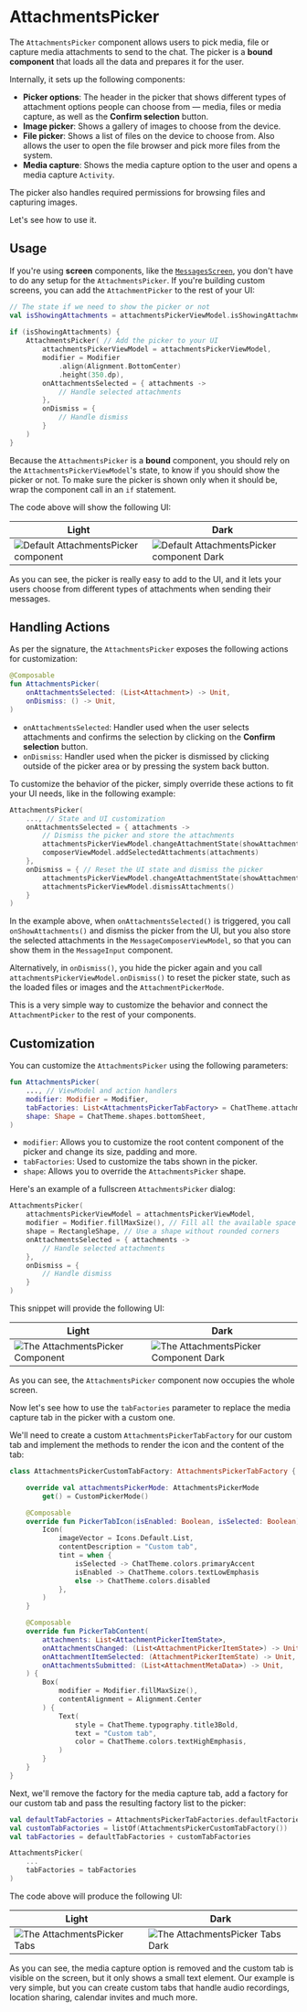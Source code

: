 # AttachmentsPicker

The `AttachmentsPicker` component allows users to pick media, file or capture media attachments to send to the chat. The picker is a **bound component** that loads all the data and prepares it for the user.

Internally, it sets up the following components:

* **Picker options**: The header in the picker that shows different types of attachment options people can choose from — media, files or media capture, as well as the **Confirm selection** button.
* **Image picker**: Shows a gallery of images to choose from the device.
* **File picker**: Shows a list of files on the device to choose from. Also allows the user to open the file browser and pick more files from the system.
* **Media capture**: Shows the media capture option to the user and opens a media capture `Activity`.

The picker also handles required permissions for browsing files and capturing images.

Let's see how to use it.

## Usage

If you're using **screen** components, like the [`MessagesScreen`](./01-messages-screen.mdx), you don't have to do any setup for the `AttachmentsPicker`. If you're building custom screens, you can add the `AttachmentPicker` to the rest of your UI:

```kotlin
// The state if we need to show the picker or not
val isShowingAttachments = attachmentsPickerViewModel.isShowingAttachments
        
if (isShowingAttachments) {
    AttachmentsPicker( // Add the picker to your UI
        attachmentsPickerViewModel = attachmentsPickerViewModel,
        modifier = Modifier
            .align(Alignment.BottomCenter)
            .height(350.dp),
        onAttachmentsSelected = { attachments ->
            // Handle selected attachments
        },
        onDismiss = {
            // Handle dismiss
        }
    )
}
```

Because the `AttachmentsPicker` is a **bound** component, you should rely on the `AttachmentsPickerViewModel`'s state, to know if you should show the picker or not. To make sure the picker is shown only when it should be, wrap the component call in an `if` statement.

The code above will show the following UI:

| Light | Dark |
|---|---|
| ![Default AttachmentsPicker component](../../assets/compose_default_attachments_picker_component.png) | ![Default AttachmentsPicker component Dark](../../assets/compose_default_attachments_picker_component_dark.png) |

As you can see, the picker is really easy to add to the UI, and it lets your users choose from different types of attachments when sending their messages.

## Handling Actions

As per the signature, the `AttachmentsPicker` exposes the following actions for customization:

```kotlin
@Composable
fun AttachmentsPicker(
    onAttachmentsSelected: (List<Attachment>) -> Unit,
    onDismiss: () -> Unit,
)
```

* `onAttachmentsSelected`: Handler used when the user selects attachments and confirms the selection by clicking on the **Confirm selection** button.
* `onDismiss`: Handler used when the picker is dismissed by clicking outside of the picker area or by pressing the system back button.

To customize the behavior of the picker, simply override these actions to fit your UI needs, like in the following example:

```kotlin
AttachmentsPicker(
    ..., // State and UI customization
    onAttachmentsSelected = { attachments -> 
        // Dismiss the picker and store the attachments
        attachmentsPickerViewModel.changeAttachmentState(showAttachments = false)
        composerViewModel.addSelectedAttachments(attachments)
    },
    onDismiss = { // Reset the UI state and dismiss the picker
        attachmentsPickerViewModel.changeAttachmentState(showAttachments = false)
        attachmentsPickerViewModel.dismissAttachments()
    }
)
```

In the example above, when `onAttachmentsSelected()` is triggered, you call `onShowAttachments()` and dismiss the picker from the UI, but you also store the selected attachments in the `MessageComposerViewModel`, so that you can show them in the `MessageInput` component.

Alternatively, in `onDismiss()`, you hide the picker again and you call `attachmentsPickerViewModel.onDismiss()` to reset the picker state, such as the loaded files or images and the `AttachmentPickerMode`.

This is a very simple way to customize the behavior and connect the `AttachmentPicker` to the rest of your components.

## Customization

You can customize the `AttachmentsPicker` using the following parameters:

```kotlin
fun AttachmentsPicker(
    ..., // ViewModel and action handlers
    modifier: Modifier = Modifier,
    tabFactories: List<AttachmentsPickerTabFactory> = ChatTheme.attachmentsPickerTabFactories,
    shape: Shape = ChatTheme.shapes.bottomSheet,
)
```

* `modifier`: Allows you to customize the root content component of the picker and change its size, padding and more.
* `tabFactories`: Used to customize the tabs shown in the picker.
* `shape`: Allows you to override the `AttachmentsPicker` shape.

Here's an example of a fullscreen `AttachmentsPicker` dialog:

```kotlin
AttachmentsPicker(
    attachmentsPickerViewModel = attachmentsPickerViewModel,
    modifier = Modifier.fillMaxSize(), // Fill all the available space
    shape = RectangleShape, // Use a shape without rounded corners
    onAttachmentsSelected = { attachments ->
        // Handle selected attachments
    },
    onDismiss = {
        // Handle dismiss
    }
)
```

This snippet will provide the following UI:

| Light | Dark |
|---|---|
| ![The AttachmentsPicker Component](../../assets/compose_custom_attachments_picker_component.png) | ![The AttachmentsPicker Component Dark](../../assets/compose_custom_attachments_picker_component_dark.png)  |

As you can see, the `AttachmentsPicker` component now occupies the whole screen.

Now let's see how to use the `tabFactories` parameter to replace the media capture tab in the picker with a custom one.

We'll need to create a custom `AttachmentsPickerTabFactory` for our custom tab and implement the methods to render the icon and the content of the tab:

```kotlin
class AttachmentsPickerCustomTabFactory: AttachmentsPickerTabFactory {

    override val attachmentsPickerMode: AttachmentsPickerMode
        get() = CustomPickerMode()

    @Composable
    override fun PickerTabIcon(isEnabled: Boolean, isSelected: Boolean) {
        Icon(
            imageVector = Icons.Default.List,
            contentDescription = "Custom tab",
            tint = when {
                isSelected -> ChatTheme.colors.primaryAccent
                isEnabled -> ChatTheme.colors.textLowEmphasis
                else -> ChatTheme.colors.disabled
            },
        )
    }

    @Composable
    override fun PickerTabContent(
        attachments: List<AttachmentPickerItemState>,
        onAttachmentsChanged: (List<AttachmentPickerItemState>) -> Unit,
        onAttachmentItemSelected: (AttachmentPickerItemState) -> Unit,
        onAttachmentsSubmitted: (List<AttachmentMetaData>) -> Unit,
    ) {
        Box(
            modifier = Modifier.fillMaxSize(),
            contentAlignment = Alignment.Center
        ) {
            Text(
                style = ChatTheme.typography.title3Bold,
                text = "Custom tab",
                color = ChatTheme.colors.textHighEmphasis,
            )
        }
    }
}
```

Next, we'll remove the factory for the media capture tab, add a factory for our custom tab and pass the resulting factory list to the picker:

```kotlin
val defaultTabFactories = AttachmentsPickerTabFactories.defaultFactories(mediaCaptureTabEnabled = false)
val customTabFactories = listOf(AttachmentsPickerCustomTabFactory())
val tabFactories = defaultTabFactories + customTabFactories

AttachmentsPicker(
    ...
    tabFactories = tabFactories
)
```

The code above will produce the following UI:

| Light | Dark |
|---|---|
| ![The AttachmentsPicker Tabs](../../assets/compose_custom_attachments_picker_tabs.png) | ![The AttachmentsPicker Tabs Dark](../../assets/compose_custom_attachments_picker_tabs_dark.png) |

As you can see, the media capture option is removed and the custom tab is visible on the screen, but it only shows a small text element. Our example is very simple, but you can create custom tabs that handle audio recordings, location sharing, calendar invites and much more.